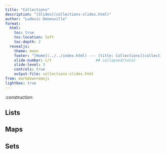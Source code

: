 ```yaml
---
title: "Collections"
description: "[Slides](collections-slides.html)"
author: "Ludovic Deneuville"
format: 
  html:
    toc: true
    toc-location: left
    toc-depth: 2
  revealjs:
    theme: moon
    footer: "[Home](../../index.html) --- [title: Collections](collections.html)"
    slide-number: c/t                    ## collapsed/total
    slide-level: 3
    controls: true
    output-file: collections-slides.html
from: markdown+emoji
lightbox: true
---
```


:construction:

## Lists 


## Maps


## Sets


